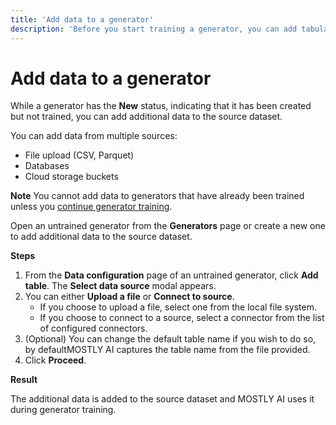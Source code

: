 ```yaml
---
title: 'Add data to a generator'
description: 'Before you start training a generator, you can add tabular data to it. You can add data from multiple sources: file upload (CSV, Parquet), databases, cloud storage buckets.'
---
```



# Add data to a generator

While a generator has the **New** status, indicating that it has been created but not trained, you can add additional data to the source dataset.

You can add data from multiple sources:

- File upload (CSV, Parquet)
- Databases
- Cloud storage buckets

<CustomCallout>**Note** You cannot add data to generators that have already been trained unless you [continue generator training](../manage).</CustomCallout>

Open an untrained generator from the **Generators** page or create a new one to add additional data to the source dataset.

**Steps**

1. From the **Data configuration** page of an untrained generator, click **Add table**. The **Select data source** modal appears.
2. You can either **Upload a file** or **Connect to source**.
   - If you choose to upload a file, select one from the local file system.
   - If you choose to connect to a source, select a connector from the list of configured connectors.
3. (Optional) You can change the default table name if you wish to do so, by defaultMOSTLY AI captures the table name from the file provided.
4. Click **Proceed**.

**Result**

The additional data is added to the source dataset and MOSTLY AI uses it during generator training.
